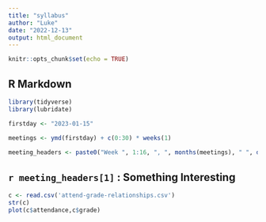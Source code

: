 ```yaml
---
title: "syllabus"
author: "Luke"
date: "2022-12-13"
output: html_document
---
```


```r
knitr::opts_chunk$set(echo = TRUE)
```

## R Markdown
```r
library(tidyverse)
library(lubridate)

firstday <- "2023-01-15"
    
meetings <- ymd(firstday) + c(0:30) * weeks(1)

meeting_headers <- paste0("Week ", 1:16, ", ", months(meetings), " ", day(meetings))

```
##  `r meeting_headers[1]` : Something Interesting

```r
c <- read.csv('attend-grade-relationships.csv')
str(c)
plot(c$attendance,c$grade)

```

